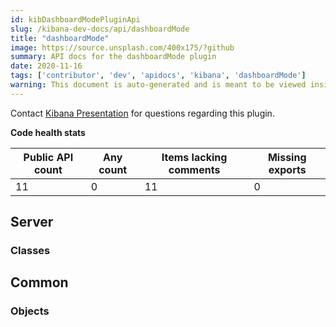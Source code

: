 ```yaml
---
id: kibDashboardModePluginApi
slug: /kibana-dev-docs/api/dashboardMode
title: "dashboardMode"
image: https://source.unsplash.com/400x175/?github
summary: API docs for the dashboardMode plugin
date: 2020-11-16
tags: ['contributor', 'dev', 'apidocs', 'kibana', 'dashboardMode']
warning: This document is auto-generated and is meant to be viewed inside our experimental, new docs system. Reach out in #docs-engineering for more info.
---
```




Contact [Kibana Presentation](https://github.com/orgs/elastic/teams/kibana-presentation) for questions regarding this plugin.

**Code health stats**

| Public API count  | Any count | Items lacking comments | Missing exports | 
|-------------------|-----------|------------------------|-----------------|
| 11 | 0 | 11 | 0 |

## Server

### Classes
<DocDefinitionList data={dashboardModeObj.server.classes}/>

## Common

### Objects
<DocDefinitionList data={dashboardModeObj.common.objects}/>

